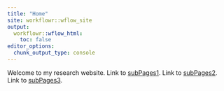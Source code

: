 ---
title: "Home"
site: workflowr::wflow_site
output:
  workflowr::wflow_html:
    toc: false
editor_options:
  chunk_output_type: console
---

Welcome to my research website.
Link to [subPages1](subPages1--testPrint1.html).
Link to [subPages2](subPages2--testPrint2.html).
Link to [subPages3](subPages3--testPrint3.html).
